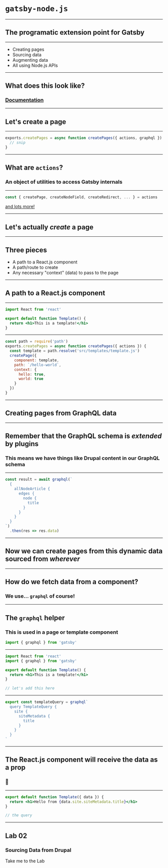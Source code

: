 


# `gatsby-node.js`

---

## The programatic extension point for Gatsby

---

- Creating pages
- Sourcing data
- Augmenting data
- All using Node.js APIs

---

## What does this look like?

### [Documentation](https://www.gatsbyjs.org/docs/node-apis/)

---

## Let's create a page

---


```js
exports.createPages = async function createPages({ actions, graphql }) {
  // snip
}
```

---

## What are `actions`?

### An object of utilities to access Gatsby internals

---

```js
const { createPage, createNodeField, createRedirect, ... } = actions
```

[and lots more!](https://www.gatsbyjs.org/docs/actions/#actions)

---

## Let's actually _create_ a page

---

## Three pieces

- A path to a React.js component
- A path/route to create
- Any necessary "context" (data) to pass to the page

---

## A path to a React.js component

---


```jsx
import React from 'react'

export default function Template() {
  return <h1>This is a template!</h1>
}
```

---


```jsx
const path = require('path')
exports.createPages = async function createPages({ actions }) {
  const template = path.resolve('src/templates/template.js')
  createPage({
    component: template,
    path: `/hello-world`,
    context: {
      hello: true,
      world: true
    }
  })
}
```

---

## Creating pages from GraphQL data

---

## Remember that the GraphQL schema is _extended_ by plugins

### This means we have things like Drupal content in our GraphQL schema

---


```jsx
const result = await graphql(`
  {
    allNodeArticle {
      edges {
        node {
          title
        }
      }
    }
  }
`)
  .then(res => res.data)
```

---

## Now we can create pages from this dynamic data sourced from _wherever_

---

## How do we fetch data from a component?

### We use... `graphql` of course!

---

## The `graphql` helper

### This is used in a page or template component

```jsx
import { graphql } from 'gatsby'
```

---


```jsx
import React from 'react'
import { graphql } from 'gatsby'

export default function Template() {
  return <h1>This is a template!</h1>
}

// let's add this here
```

---


```jsx
export const templateQuery = graphql`
  query TemplateQuery {
    site {
      siteMetadata {
        title
      }
    }
  }
`
```

---

## The React.js component will receive the data as a prop

### 🤯

---


```jsx
export default function Template({ data }) {
  return <h1>Hello from {data.site.siteMetadata.title}</h1>
}

// the query
```

---


## Lab 02

### Sourcing Data from Drupal

<Link href="/labs/02-querying-drupal/">Take me to the Lab</Link>
